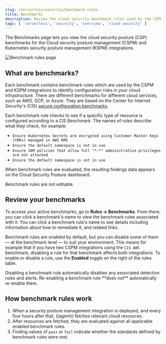 ```yaml
---
slug: /serverless/security/benchmark-rules
title: Benchmarks
description: Review the cloud security benchmark rules used by the CSPM and KSPM integrations.
tags: [ 'serverless', 'security', 'overview', 'cloud security' ]
---
```


<div id="benchmark-rules"></div>

The Benchmarks page lets you view the cloud security posture (CSP) benchmarks for the <DocLink slug="/serverless/security/cspm">Cloud security posture management</DocLink> (CSPM) and <DocLink slug="/serverless/security/kspm">Kubernetes security posture management</DocLink> (KSPM) integrations.

![Benchmark rules page](../images/benchmark-rules/-cloud-native-security-benchmark-rules.png)

## What are benchmarks?
Each benchmark contains benchmark rules which are used by the CSPM and KSPM integrations to identify configuration risks in your cloud infrastructure. There are different benchmarks for different cloud services, such as AWS, GCP, or Azure. They are based on the Center for Internet Security's (CIS) [secure configuration benchmarks](https://www.cisecurity.org/cis-benchmarks/).

Each benchmark rule checks to see if a specific type of resource is configured according to a CIS Benchmark. The names of rules describe what they check, for example:

* `Ensure Kubernetes Secrets are encrypted using Customer Master Keys (CMKs) managed in AWS KMS`
* `Ensure the default namespace is not in use`
* `Ensure IAM policies that allow full "*:*" administrative privileges are not attached`
* `Ensure the default namespace is not in use`

When benchmark rules are evaluated, the resulting <DocLink slug="/serverless/security/cspm-findings-page">findings</DocLink> data appears on the <DocLink slug="/serverless/security/cloud-posture-dashboard-dash">Cloud Security Posture dashboard</DocLink>.

<DocCallOut title="Note">
Benchmark rules are not editable.
</DocCallOut>

## Review your benchmarks

To access your active benchmarks, go to **Rules -> Benchmarks**. From there, you can click a benchmark's name to view the benchmark rules associated with it. You can click a benchmark rule's name to see details including information about how to remediate it, and related links. 

Benchmark rules are enabled by default, but you can disable some of them — at the benchmark level — to suit your environment. This means for example that if you have two CSPM integrations using the `CIS AWS` benchmark, disabling a rule for that benchmark affects both integrations. To enable or disable a rule, use the **Enabled** toggle on the right of the rules table. 

<DocCallOut title="Note">
Disabling a benchmark rule automatically disables any associated detection rules and alerts. Re-enabling a benchmark rule **does not** automatically re-enable them.
</DocCallOut>


## How benchmark rules work

1. When a security posture management integration is deployed, and every four hours after that, ((agent)) fetches relevant cloud resources.
1. After resources are fetched, they are evaluated against all applicable enabled benchmark rules.
1. Finding values of `pass` or `fail` indicate whether the standards defined by benchmark rules were met.

